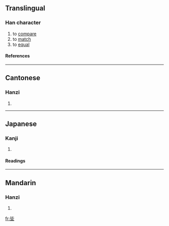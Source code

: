 ==Translingual==
===Han character===
{{Han char|rn=32|rad=土|as=04|sn=7|four=2110<sub>4</sub>|canj=心心土 (PPG)}}
# to [[compare]]
# to [[match]]
# to [[equal]]
====References====
{{Han ref|kx=0226.020|dkj=04933|dj=0461.010|hdz=10422.080|uh=5752|ud=22354|bh=CAAF|bd=51887}}
----
==Cantonese==
===Hanzi===
{{yue-hanzi|jyut=|y=bei2}}
# {{defn|Cantonese}}
----
==Japanese==
===Kanji===
{{ja-kanji|grade=|rs=土04}}
# {{defn|Japanese}} 
====Readings====
{{ja-readings|on=[[ひ]] (hi), [[び]] (bi)|kun=[[きじはし]] (kijihashi)}}
----
==Mandarin==
===Hanzi===
{{cmn-hanzi|pin=[[bì]] ([[bi4]])|wg=pi<sup>4</sup>}}
# {{defn|Mandarin}}

[[fr:坒]]